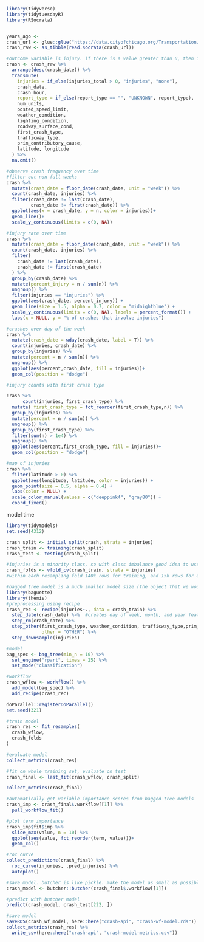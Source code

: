 ```r
library(tidyverse)
library(tidytuesdayR) 
library(RSocrata)


years_ago <- 
crash_url <- glue::glue("https://data.cityofchicago.org/Transportation/Traffic-Crashes-Crashes/85ca-t3if?$where=CRASH_DATE > '2019-11-01'")
crash_raw <- as_tibble(read.socrata(crash_url))

```

```r
#outcome variable is injury. if there is a value greater than 0, then injury. if not, no injury
crash <- crash_raw %>%
  arrange(desc(crash_date)) %>%
  transmute(
    injuries = if_else(injuries_total > 0, "injuries", "none"),
    crash_date,
    crash_hour,
    report_type = if_else(report_type == "", "UNKNOWN", report_type),
    num_units,
    posted_speed_limit,
    weather_condition,
    lighting_condition,
    roadway_surface_cond,
    first_crash_type,
    trafficway_type,
    prim_contributory_cause,
    latitude, longitude
  ) %>%
  na.omit()
```

```r
#observe crash frequency over time
#filter out non full weeks
crash %>% 
  mutate(crash_date = floor_date(crash_date, unit = "week")) %>% 
  count(crash_date, injuries) %>% 
  filter(crash_date != last(crash_date),
         crash_date != first(crash_date)) %>% 
  ggplot(aes(x = crash_date, y = n, color = injuries))+
  geom_line()+
  scale_y_continuous(limits = c(0, NA))
```

```r
#injury rate over time
crash %>%
  mutate(crash_date = floor_date(crash_date, unit = "week")) %>%
  count(crash_date, injuries) %>%
  filter(
    crash_date != last(crash_date),
    crash_date != first(crash_date)
  ) %>%
  group_by(crash_date) %>%
  mutate(percent_injury = n / sum(n)) %>%
  ungroup() %>%
  filter(injuries == "injuries") %>%
  ggplot(aes(crash_date, percent_injury)) +
  geom_line(size = 1.5, alpha = 0.7, color = "midnightblue") +
  scale_y_continuous(limits = c(0, NA), labels = percent_format()) +
  labs(x = NULL, y = "% of crashes that involve injuries")
```

```r
#crashes over day of the week
crash %>% 
  mutate(crash_date = wday(crash_date, label = T)) %>% 
  count(injuries, crash_date) %>% 
  group_by(injuries) %>% 
  mutate(percent = n / sum(n)) %>% 
  ungroup() %>% 
  ggplot(aes(percent,crash_date, fill = injuries))+
  geom_col(position = "dodge")
```

```r
#injury counts with first crash type

crash %>% 
      count(injuries, first_crash_type) %>% 
  mutate( first_crash_type = fct_reorder(first_crash_type,n)) %>% 
  group_by(injuries) %>% 
  mutate(percent = n / sum(n)) %>% 
  ungroup() %>% 
  group_by(first_crash_type) %>% 
  filter(sum(n) > 1e4) %>% 
  ungroup() %>% 
  ggplot(aes(percent,first_crash_type, fill = injuries))+
  geom_col(position = "dodge")
```

```r
#map of injuries
crash %>%
  filter(latitude > 0) %>%
  ggplot(aes(longitude, latitude, color = injuries)) +
  geom_point(size = 0.5, alpha = 0.4) +
  labs(color = NULL) +
  scale_color_manual(values = c("deeppink4", "gray80")) +
  coord_fixed()
```

model time

```r
library(tidymodels) 
set.seed(4312)

crash_split <- initial_split(crash, strata = injuries)
crash_train <- training(crash_split)
crash_test <- testing(crash_split)

#injuries is a minority class, so with class imbalance good idea to use stratification
crash_folds <- vfold_cv(crash_train, strata = injuries)
#within each resampling fold 140k rows for training, and 15k rows for assessment
```

```r
#bagged tree model is a much smaller model size (the object that we would need to predict from) than other models like xgboost or RF. therefore, way faster to train. as good performance for much faster prediction. smaller deployment size.
library(baguette)
library(themis)
#preprocessing using recipe
crash_rec <- recipe(injuries~., data = crash_train) %>% 
  step_date(crash_date) %>%  #creates day of week, month, and year features
  step_rm(crash_date) %>% 
  step_other(first_crash_type, weather_condition, trafficway_type,prim_contributory_cause,
             other = "OTHER") %>% 
  step_downsample(injuries)

#model
bag_spec <- bag_tree(min_n = 10) %>% 
  set_engine("rpart", times = 25) %>% 
  set_mode("classification")

#workflow
crash_wflow <- workflow() %>% 
  add_model(bag_spec) %>% 
  add_recipe(crash_rec) 

```

```r
doParallel::registerDoParallel()
set.seed(321)

#train model
crash_res <- fit_resamples(
  crash_wflow,
  crash_folds
)

#evaluate model
collect_metrics(crash_res)

```

```r
#fit on whole training set, evaluate on test
crash_final <- last_fit(crash_wflow, crash_split)

collect_metrics(crash_final)

#automatically get variable importance scores from bagged tree models
crash_imp <- crash_final$.workflow[[1]] %>% 
  pull_workflow_fit()

#plot term importance
crash_imp$fit$imp %>% 
  slice_max(value, n = 10) %>% 
  ggplot(aes(value, fct_reorder(term, value)))+
  geom_col()


```

```r
#roc curve
collect_predictions(crash_final) %>% 
  roc_curve(injuries, .pred_injuries) %>% 
  autoplot()

```


```r
#save model. butcher is like pickle. make the model as small as possible
crash_model <- butcher::butcher(crash_final$.workflow[[1]])

#predict with butcher model
predict(crash_model, crash_test[222, ])

#save model
saveRDS(crash_wf_model, here::here("crash-api", "crash-wf-model.rds"))
collect_metrics(crash_res) %>%
  write_csv(here::here("crash-api", "crash-model-metrics.csv"))
```












